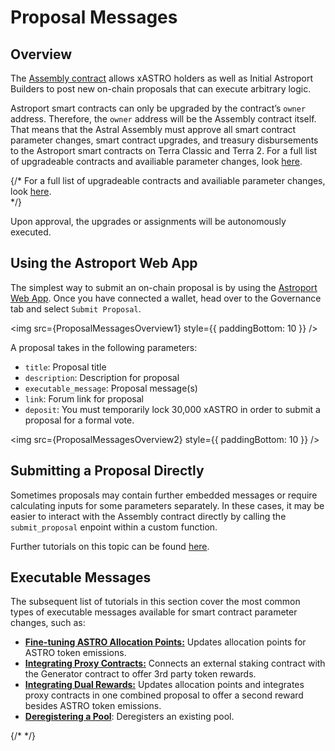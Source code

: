 
# Proposal Messages

## Overview

The [Assembly contract](../../develop/smart-contracts/astral-assembly) allows xASTRO holders as well as Initial Astroport Builders to post new on-chain proposals that can execute arbitrary logic.

Astroport smart contracts can only be upgraded by the contract’s `owner` address. Therefore, the `owner` address will be the Assembly contract itself. That means that the Astral Assembly must approve all smart contract parameter changes, smart contract upgrades, and treasury disbursements to the Astroport smart contracts on Terra Classic and Terra 2. For a full list of upgradeable contracts and availiable parameter changes, look [here](../../develop/smart-contracts/smart-contracts-intro#access-controls-and-permissions).  

{/* <Admonition type="info" title="NOTE">
For a full list of upgradeable contracts and availiable parameter changes, look [here](../../develop/smart-contracts/access-controls-and-permissions).  
</Admonition> */}


Upon approval, the upgrades or assignments will be autonomously executed.

## Using the Astroport Web App

The simplest way to submit an on-chain proposal is by using the [Astroport Web App](../../learn/workstation/astral-assembly/submitting-a-proposal). Once you have connected a wallet, head over to the Governance tab and select `Submit Proposal`. 

<img src={ProposalMessagesOverview1} style={{ paddingBottom: 10 }} />

A proposal takes in the following parameters: 

- `title`: Proposal title
- `description`: Description for proposal
- `executable_message`: Proposal message(s)
- `link`: Forum link for proposal
- `deposit`: You must temporarily lock 30,000 xASTRO in order to submit a proposal for a formal vote.

<img src={ProposalMessagesOverview2} style={{ paddingBottom: 10 }} />

## Submitting a Proposal Directly

Sometimes proposals may contain further embedded messages or require calculating inputs for some parameters separately. In these cases, it may be easier to interact with the Assembly contract directly by calling the `submit_proposal` enpoint within a custom function. 

Further tutorials on this topic can be found [here](../../develop/tutorials/governance/submitting-a-proposal). 

## Executable Messages

The subsequent list of tutorials in this section cover the most common types of executable messages available for smart contract parameter changes, such as: 

- [**Fine-tuning ASTRO Allocation Points:**](./astro-allocation-points) Updates allocation points for ASTRO token emissions.
- [**Integrating Proxy Contracts:**](./proxy-contracts) Connects an external staking contract with the Generator contract to offer 3rd party token rewards. 
- [**Integrating Dual Rewards:**](./dual-rewards) Updates allocation points and integrates proxy contracts in one combined proposal to offer a second reward besides ASTRO token emissions.
- [**Deregistering a Pool**](./deregistering-a-pool): Deregisters an existing pool. 

{/* <DocCardList /> */}